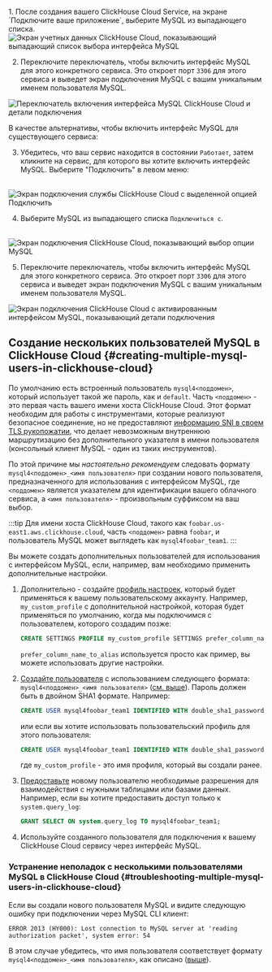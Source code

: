 

<br/>
1. После создания вашего ClickHouse Cloud Service, на экране `Подключите ваше приложение`, выберите MySQL из выпадающего списка.
<br/>

<Image size="md" img={mysql_1} alt="Экран учетных данных ClickHouse Cloud, показывающий выпадающий список выбора интерфейса MySQL" border />

2. Переключите переключатель, чтобы включить интерфейс MySQL для этого конкретного сервиса. Это откроет порт `3306` для этого сервиса и выведет экран подключения MySQL с вашим уникальным именем пользователя MySQL.

<Image size="md" img={mysql_2} alt="Переключатель включения интерфейса MySQL ClickHouse Cloud и детали подключения" border />
<br/>

В качестве альтернативы, чтобы включить интерфейс MySQL для существующего сервиса:

3. Убедитесь, что ваш сервис находится в состоянии `Работает`, затем кликните на сервис, для которого вы хотите включить интерфейс MySQL. Выберите "Подключить" в левом меню:

<br/>
<Image size="md" img={mysql_3} alt="Экран подключения службы ClickHouse Cloud с выделенной опцией Подключить" border />
<br/>

4. Выберите MySQL из выпадающего списка `Подключиться с`.

<br/>
<Image size="md" img={mysql_4} alt="Экран подключения ClickHouse Cloud, показывающий выбор опции MySQL" border />
<br/>

5. Переключите переключатель, чтобы включить интерфейс MySQL для этого конкретного сервиса. Это откроет порт `3306` для этого сервиса и выведет экран подключения MySQL с вашим уникальным именем пользователя MySQL.

<Image size="md" img={mysql_5} alt="Экран подключения ClickHouse Cloud с активированным интерфейсом MySQL, показывающий детали подключения" border />

## Создание нескольких пользователей MySQL в ClickHouse Cloud {#creating-multiple-mysql-users-in-clickhouse-cloud}

По умолчанию есть встроенный пользователь `mysql4<поддомен>`, который использует такой же пароль, как и `default`. Часть `<поддомен>` - это первая часть вашего имени хоста ClickHouse Cloud. Этот формат необходим для работы с инструментами, которые реализуют безопасное соединение, но не предоставляют [информацию SNI в своем TLS рукопожатии](https://www.cloudflare.com/learning/ssl/what-is-sni), что делает невозможным внутреннюю маршрутизацию без дополнительного указателя в имени пользователя (консольный клиент MySQL - один из таких инструментов).

По этой причине мы _настоятельно рекомендуем_ следовать формату `mysql4<поддомен>_<имя пользователя>` при создании нового пользователя, предназначенного для использования с интерфейсом MySQL, где `<поддомен>` является указателем для идентификации вашего облачного сервиса, а `<имя пользователя>` - произвольным суффиксом на ваш выбор.

:::tip
Для имени хоста ClickHouse Cloud, такого как `foobar.us-east1.aws.clickhouse.cloud`, часть `<поддомен>` равна `foobar`, и пользователь MySQL может выглядеть как `mysql4foobar_team1`.
:::

Вы можете создать дополнительных пользователей для использования с интерфейсом MySQL, если, например, вам необходимо применить дополнительные настройки.

1. Дополнительно - создайте [профиль настроек](/sql-reference/statements/create/settings-profile), который будет применяться к вашему пользовательскому аккаунту. Например, `my_custom_profile` с дополнительной настройкой, которая будет применяться по умолчанию, когда мы подключимся с пользователем, которого создадим позже:

    ```sql
    CREATE SETTINGS PROFILE my_custom_profile SETTINGS prefer_column_name_to_alias=1;
    ```

    `prefer_column_name_to_alias` используется просто как пример, вы можете использовать другие настройки.
2. [Создайте пользователя](/sql-reference/statements/create/user) с использованием следующего формата: `mysql4<поддомен>_<имя пользователя>` ([см. выше](#creating-multiple-mysql-users-in-clickhouse-cloud)). Пароль должен быть в двойном SHA1 формате. Например:

    ```sql
    CREATE USER mysql4foobar_team1 IDENTIFIED WITH double_sha1_password BY 'YourPassword42$';
    ```

    или если вы хотите использовать пользовательский профиль для этого пользователя:

    ```sql
    CREATE USER mysql4foobar_team1 IDENTIFIED WITH double_sha1_password BY 'YourPassword42$' SETTINGS PROFILE 'my_custom_profile';
    ```

    где `my_custom_profile` - это имя профиля, который вы создали ранее.
3. [Предоставьте](/sql-reference/statements/grant) новому пользователю необходимые разрешения для взаимодействия с нужными таблицами или базами данных. Например, если вы хотите предоставить доступ только к `system.query_log`:

    ```sql
    GRANT SELECT ON system.query_log TO mysql4foobar_team1;
    ```

4. Используйте созданного пользователя для подключения к вашему ClickHouse Cloud сервису через интерфейс MySQL.

### Устранение неполадок с несколькими пользователями MySQL в ClickHouse Cloud {#troubleshooting-multiple-mysql-users-in-clickhouse-cloud}

Если вы создали нового пользователя MySQL и видите следующую ошибку при подключении через MySQL CLI клиент:

```
ERROR 2013 (HY000): Lost connection to MySQL server at 'reading authorization packet', system error: 54
```

В этом случае убедитесь, что имя пользователя соответствует формату `mysql4<поддомен>_<имя пользователя>`, как описано ([выше](#creating-multiple-mysql-users-in-clickhouse-cloud)).
